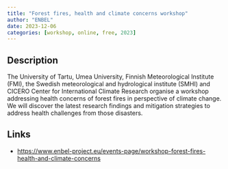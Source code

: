 ```yaml
---
title: "Forest fires, health and climate concerns workshop"
author: "ENBEL"
date: 2023-12-06
categories: [workshop, online, free, 2023]
---
```


## Description

The University of Tartu, Umea University, Finnish Meteorological Institute (FMI), the Swedish meteorological and hydrological institute (SMHI) and CICERO Center for International Climate Research organise a workshop addressing health concerns of forest fires in perspective of climate change. We will discover the latest research findings and mitigation strategies to address health challenges from those disasters.

## Links
- [https://www.enbel-project.eu/events-page/workshop-forest-fires-health-and-climate-concerns](https://www.enbel-project.eu/events-page/workshop-forest-fires-health-and-climate-concerns)
